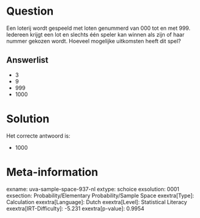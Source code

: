 Question
========

Een loterij wordt gespeeld met loten genummerd van 000 tot en met 999.
Iedereen krijgt een lot en slechts één speler kan winnen als zijn of
haar nummer gekozen wordt. Hoeveel mogelijke uitkomsten heeft dit spel?


Answerlist
----------

* 3
* 9
* 999
* 1000

Solution
========

Het correcte antwoord is: 

* 1000

Meta-information
================
exname: uva-sample-space-937-nl
extype: schoice
exsolution: 0001
exsection: Probability/Elementary Probability/Sample Space
exextra[Type]: Calculation
exextra[Language]: Dutch
exextra[Level]: Statistical Literacy
exextra[IRT-Difficulty]: -5.231
exextra[p-value]: 0.9954
